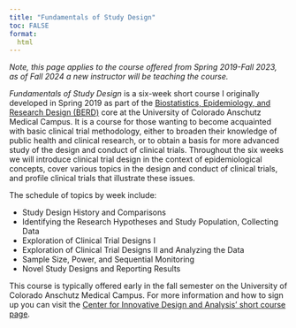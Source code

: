 ```yaml
---
title: "Fundamentals of Study Design"
toc: FALSE
format:
  html
---
```


*Note, this page applies to the course offered from Spring 2019-Fall 2023, as of Fall 2024 a new instructor will be teaching the course.*

*Fundamentals of Study Design* is a six-week short course I originally developed in Spring 2019 as part of the [Biostatistics, Epidemiology, and Research Design (BERD)](https://cctsi.cuanschutz.edu/resources/berd) core at the University of Colorado Anschutz Medical Campus. It is a course for those wanting to become acquainted with basic clinical trial methodology, either to broaden their knowledge of public health and clinical research, or to obtain a basis for more advanced study of the design and conduct of clinical trials. Throughout the six weeks we will introduce clinical trial design in the context of epidemiological concepts, cover various topics in the design and conduct of clinical trials, and profile clinical trials that illustrate these issues.  

The schedule of topics by week include:

* Study Design History and Comparisons
* Identifying the Research Hypotheses and Study Population, Collecting Data
* Exploration of Clinical Trial Designs I
* Exploration of Clinical Trial Designs II and Analyzing the Data
* Sample Size, Power, and Sequential Monitoring
* Novel Study Designs and Reporting Results

This course is typically offered early in the fall semester on the University of Colorado Anschutz Medical Campus. For more information and how to sign up you can visit the [Center for Innovative Design and Analysis' short course page](https://coloradosph.cuanschutz.edu/research-and-practice/centers-programs/cida/learning/biostatistics-short-courses#ac-fundamentals-of-study-design-2).

